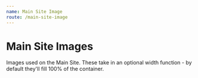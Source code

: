 ```yaml
---
name: Main Site Image
route: /main-site-image
---
```



# Main Site Images

Images used on the Main Site. These take in an optional width function - by default they'll fill 100% of the container.

<Props of={MainSiteImage} />

<Playground>
    <MainSiteImage
        imageURL="https://dailybruin.com/images/2018/06/web.sp_.kellihayes.KH_.1-640x426.jpg"
        imageCaption='Anna Tsai, a first-year physics student, designed "The Garden of Eden" for the 18th Fashion and Student Trends runway show, which took place Thursday night in Pauley Pavilion.'
        imageCredit='Joe Bruin'
        imageStaffPosition='Daily Bruin senior staff'
        imageCreditProfileURL='https://google.com'
    />
</Playground>
